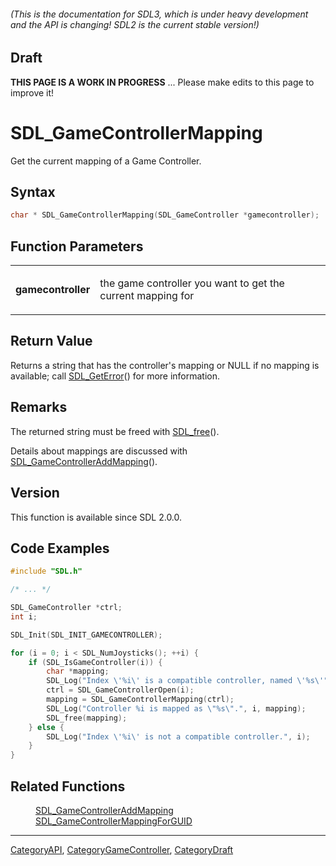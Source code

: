 ====== (This is the documentation for SDL3, which is under heavy development and the API is changing! SDL2 is the current stable version!) ======

== Draft ==

'''THIS PAGE IS A WORK IN PROGRESS''' ... Please make edits to this page to improve it!


<!-- #*^*^*^*^*See https://wiki.libsdl.org/SGFunctions for details on editing this page*^*^*^*^* -->
= SDL_GameControllerMapping =

Get the current mapping of a Game Controller.

== Syntax ==

<syntaxhighlight lang='c'>
char * SDL_GameControllerMapping(SDL_GameController *gamecontroller);
</syntaxhighlight>

== Function Parameters ==

{|
|'''gamecontroller'''
|the game controller you want to get the current mapping for
|}

== Return Value ==

Returns a string that has the controller's mapping or NULL if no mapping is
available; call [[SDL_GetError]]() for more information.

== Remarks ==

The returned string must be freed with [[SDL_free]]().

Details about mappings are discussed with
[[SDL_GameControllerAddMapping]]().

== Version ==

This function is available since SDL 2.0.0.

== Code Examples ==

<syntaxhighlight lang='c++'>
#include "SDL.h"

/* ... */

SDL_GameController *ctrl;
int i;

SDL_Init(SDL_INIT_GAMECONTROLLER);

for (i = 0; i < SDL_NumJoysticks(); ++i) {
    if (SDL_IsGameController(i)) {
        char *mapping;
        SDL_Log("Index \'%i\' is a compatible controller, named \'%s\'", i, SDL_GameControllerNameForIndex(i));
        ctrl = SDL_GameControllerOpen(i);
        mapping = SDL_GameControllerMapping(ctrl);
        SDL_Log("Controller %i is mapped as \"%s\".", i, mapping);
        SDL_free(mapping);
    } else {
        SDL_Log("Index \'%i\' is not a compatible controller.", i);
    }
}
</syntaxhighlight>

== Related Functions ==

:[[SDL_GameControllerAddMapping]]
:[[SDL_GameControllerMappingForGUID]]

----
[[CategoryAPI]], [[CategoryGameController]], [[CategoryDraft]]
<!-- #See the Style Guide for instructions on editing the footer. -->


